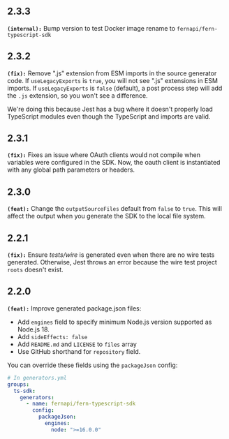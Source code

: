 ## 2.3.3
**`(internal):`** Bump version to test Docker image rename to `fernapi/fern-typescript-sdk`

## 2.3.2
**`(fix):`** Remove ".js" extension from ESM imports in the source generator code. 
If `useLegacyExports` is `true`, you will not see ".js" extensions in ESM imports.
If `useLegacyExports` is `false` (default), a post process step will add the `.js` extension, so you won't see a difference.

We're doing this because Jest has a bug where it doesn't properly load TypeScript modules even though the TypeScript and imports are valid.


## 2.3.1
**`(fix):`** Fixes an issue where OAuth clients would not compile when variables were configured
in the SDK. Now, the oauth client is instantiated with any global path parameters or headers. 


## 2.3.0
**`(feat):`** Change the `outputSourceFiles` default from `false` to `true`.
This will affect the output when you generate the SDK to the local file system.


## 2.2.1
**`(fix):`** Ensure _tests/wire_ is generated even when there are no wire tests generated.
Otherwise, Jest throws an error because the wire test project `roots` doesn't exist.


## 2.2.0
**`(feat):`** Improve generated package.json files:
* Add `engines` field to specify minimum Node.js version supported as Node.js 18.
* Add `sideEffects: false`
* Add `README.md` and `LICENSE` to `files` array
* Use GitHub shorthand for `repository` field.

You can override these fields using the `packageJson` config:
```yml
# In generators.yml
groups:
  ts-sdk:
    generators:
      - name: fernapi/fern-typescript-sdk
        config:
          packageJson:
            engines:
              node: ">=16.0.0"
```


